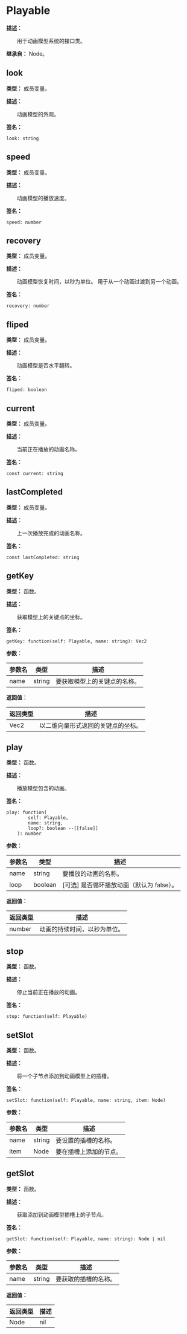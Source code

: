 
# Playable

**描述：**

&emsp;&emsp;用于动画模型系统的接口类。

**继承自：** Node。

## look

**类型：** 成员变量。

**描述：**

&emsp;&emsp;动画模型的外观。

**签名：**
```tl
look: string
```

## speed

**类型：** 成员变量。

**描述：**

&emsp;&emsp;动画模型的播放速度。

**签名：**
```tl
speed: number
```

## recovery

**类型：** 成员变量。

**描述：**

&emsp;&emsp;动画模型恢复时间，以秒为单位。
用于从一个动画过渡到另一个动画。

**签名：**
```tl
recovery: number
```

## fliped

**类型：** 成员变量。

**描述：**

&emsp;&emsp;动画模型是否水平翻转。

**签名：**
```tl
fliped: boolean
```

## current

**类型：** 成员变量。

**描述：**

&emsp;&emsp;当前正在播放的动画名称。

**签名：**
```tl
const current: string
```

## lastCompleted

**类型：** 成员变量。

**描述：**

&emsp;&emsp;上一次播放完成的动画名称。

**签名：**
```tl
const lastCompleted: string
```

## getKey

**类型：** 函数。

**描述：**

&emsp;&emsp;获取模型上的关键点的坐标。

**签名：**
```tl
getKey: function(self: Playable, name: string): Vec2
```

**参数：**

| 参数名 | 类型 | 描述 |
| --- | --- | --- |
| name | string | 要获取模型上的关键点的名称。 |

**返回值：**

| 返回类型 | 描述 |
| --- | --- |
| Vec2 | 以二维向量形式返回的关键点的坐标。 |

## play

**类型：** 函数。

**描述：**

&emsp;&emsp;播放模型包含的动画。

**签名：**
```tl
play: function(
		self: Playable,
		name: string,
		loop?: boolean --[[false]]
	): number
```

**参数：**

| 参数名 | 类型 | 描述 |
| --- | --- | --- |
| name | string | 要播放的动画的名称。 |
| loop | boolean | [可选] 是否循环播放动画（默认为 false）。 |

**返回值：**

| 返回类型 | 描述 |
| --- | --- |
| number | 动画的持续时间，以秒为单位。 |

## stop

**类型：** 函数。

**描述：**

&emsp;&emsp;停止当前正在播放的动画。

**签名：**
```tl
stop: function(self: Playable)
```

## setSlot

**类型：** 函数。

**描述：**

&emsp;&emsp;将一个子节点添加到动画模型上的插槽。

**签名：**
```tl
setSlot: function(self: Playable, name: string, item: Node)
```

**参数：**

| 参数名 | 类型 | 描述 |
| --- | --- | --- |
| name | string | 要设置的插槽的名称。 |
| item | Node | 要在插槽上添加的节点。 |

## getSlot

**类型：** 函数。

**描述：**

&emsp;&emsp;获取添加到动画模型插槽上的子节点。

**签名：**
```tl
getSlot: function(self: Playable, name: string): Node | nil
```

**参数：**

| 参数名 | 类型 | 描述 |
| --- | --- | --- |
| name | string | 要获取的插槽的名称。 |

**返回值：**

| 返回类型 | 描述 |
| --- | --- |
| Node|nil | 插槽中的节点，如果插槽中没有节点，则返回 nil。 |